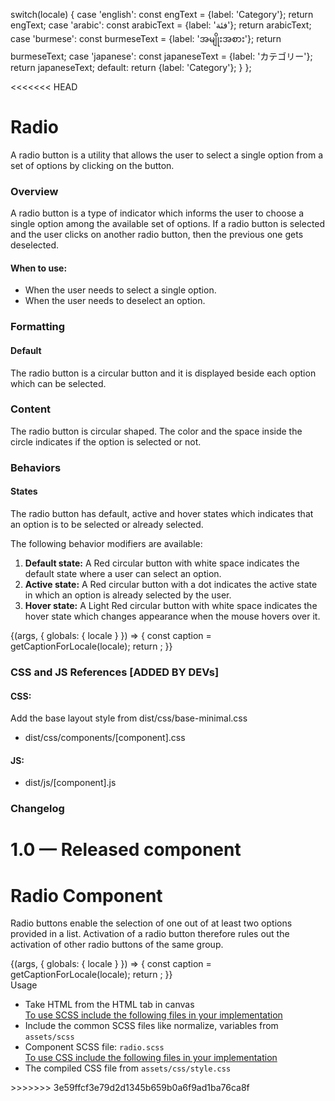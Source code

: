 
  switch(locale) {
    case 'english': const engText = {label: 'Category'}; return engText;
    case 'arabic': const arabicText = {label: 'فئة'}; return arabicText;
    case 'burmese': const burmeseText = {label: 'အမျိုးအစား'}; return burmeseText;
    case 'japanese': const japaneseText = {label: 'カテゴリー'}; return japaneseText;
    default:
      return {label: 'Category'};
  }
};

<Meta title="Components/Forms/Radio" />

<<<<<<< HEAD
# Radio
A radio button is a utility that allows the user to select a single option from a set of options by clicking on the button.

### Overview
A radio button is a type of indicator which informs the user to choose a single option among the available set of options. If a radio button is selected and the user clicks on another radio button, then the previous one gets deselected.

#### When to use:
- When the user needs to select a single option.
- When the user needs to deselect an option.

### Formatting
#### Default
The radio button is a circular button and it is displayed beside each option which can be selected. 

### Content
The radio button is circular shaped. The color and the space inside the circle indicates if the option is selected or not. 

### Behaviors
#### States
The radio button has default, active and hover states which indicates that an option is to be selected or already selected.

The following behavior modifiers are available:
1. **Default state:**
  A Red circular button with white space indicates the default state where a user can select an option.
2. **Active state:**
  A Red circular button with a dot indicates the active state in which an option is already selected by the user.
3. **Hover state:**
  A Light Red circular button with white space indicates the hover state which changes appearance when the mouse hovers over it.

<Canvas>
  <Story name="Radio">
    {(args, { globals: { locale } }) => {
      const caption = getCaptionForLocale(locale);
      return <Radio label={caption.label}></Radio>;
    }}
  </Story>
</Canvas>

### CSS and JS References [ADDED BY DEVs]

#### CSS:
Add the base layout style from dist/css/base-minimal.css
- dist/css/components/[component].css

#### JS:
- dist/js/[component].js

### Changelog
1.0 — Released component
=======
<style>{`
  .subheading {
    font-weight: 700;
    font-size: 24px;
    color: #031c2d;
    letter-spacing: 1.5px;
    line-height: 24px;
    margin-bottom: 12px;
    margin-top: 40px;
  }
  .sbdocs .sbdocs-p,
  .sbdocs .sbdocs-li{
    font-size: 1rem;
  }
`}</style>

# Radio Component
Radio buttons enable the selection of one out of at least two options provided in a list. Activation of a radio button therefore rules out the activation of other radio buttons of the same group.

<Story name="Radio">
  {(args, { globals: { locale } }) => {
    const caption = getCaptionForLocale(locale);
    return <Radio label={caption.label} id='undp'></Radio>;
  }}
</Story>

<div className="subheading">Usage</div>
<ul>
<li>Take HTML from the HTML tab in canvas</li>
<u>To use SCSS include the following files in your implementation</u>
<li>Include the common SCSS files like normalize, variables from <code>assets/scss</code></li>
<li>Component SCSS file: <code>radio.scss</code></li>
<u>To use CSS include the following files in your implementation</u>
<li>The compiled CSS file from <code>assets/css/style.css</code></li>
</ul>
>>>>>>> 3e59ffcf3e79d2d1345b659b0a6f9ad1ba76ca8f
